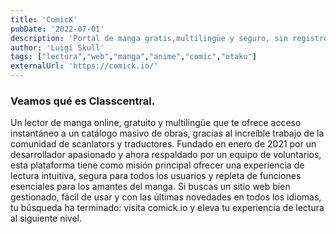 ```yaml
---
title: 'ComicK'
pubDate: '2022-07-01'
description: 'Portal de manga gratis,multilingüe y seguro, sin registros ni publicidad invasiva.'
author: 'Luigi Skull'
tags: ["lectura","web","manga","anime","comic","otaku"]
externalUrl: 'https://comick.io/' 
---
```



### Veamos qué es Classcentral.


Un lector de manga online, gratuito y multilingüe que te ofrece acceso instantáneo a un catálogo masivo de obras, gracias al increíble trabajo de la comunidad de scanlators y traductores. Fundado en enero de 2021 por un desarrollador apasionado y ahora respaldado por un equipo de voluntarios, esta plataforma tiene como misión principal ofrecer una experiencia de lectura intuitiva, segura para todos los usuarios y repleta de funciones esenciales para los amantes del manga. Si buscas un sitio web bien gestionado, fácil de usar y con las últimas novedades en todos los idiomas, tu búsqueda ha terminado: visita comick.io y eleva tu experiencia de lectura al siguiente nivel.
